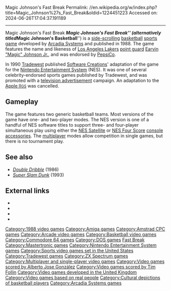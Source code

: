 Magic Johnson's Fast Break
Permalink: //en.wikipedia.org/w/index.php?title=Magic_Johnson%27s_Fast_Break&oldid=1224451223
Accessed on: 2024-06-26T17:04:37.191189



------
Magic Johnson's Fast Break
{{Infobox video game
|image= Magic Johnson's Basketball Coverart.png
|caption=US Amiga release
|developer=[[Arcadia Systems]]<br>Software Creations (NES)
|publisher=[[Arcadia Systems]]<br>DRO Soft (Amstrad, Spectrum, MSX)<br>[[Tradewest]] (NES)<br>[[Krome Studios Melbourne|Melbourne House]] (Amiga, C64)
|platforms=[[Arcade game|Arcade]], [[Amiga]], [[Amstrad CPC]], [[Commodore 64]], [[MS-DOS]], [[MSX]], [[Nintendo Entertainment System|NES]], [[ZX Spectrum]]
|artist=Joe Hitchens
|composer = '''NES version'''<br>[[Tim Follin]]
|released={{Video game release|NA|1988}}
|genre=[[Sports game|Sports]] ([[basketball]])
|modes=[[Single-player video game|Single-player]], [[Two-player video game|two-player]], [[Multiplayer video game|four-player]] (NES)
}}
'''''Magic Johnson's Fast Break''''' (alternatively titled '''''Magic Johnson's Basketball''''') is a [[Side-scrolling video game|side-scrolling]] [[basketball]] [[sports game]] developed by [[Arcadia Systems]] and published in 1988. The game features the name and likeness of [[Los Angeles Lakers]] [[point guard]] [[Magic Johnson|Earvin "Magic" Johnson Jr.]], and was endorsed by [[PepsiCo]].

In 1990 [[Tradewest]] published [[Software Creations (UK)|Software Creations]]' adaptation of the game for the [[Nintendo Entertainment System]] (NES). It was one of several celebrity-endorsed sports games published by Tradewest, and was promoted with a [[television advertisement]] campaign. An adaptation to the [[Apple IIGS|Apple II<small>GS</small>]] was cancelled.

==Gameplay==
The game features two generic basketball teams.  Most versions of the game have one- and two-player modes. The NES version is one of a handful of NES software titles to support three- and four-player simultaneous play using either the [[NES Satellite]] or [[NES Four Score]] [[Video game accessory|console accessories]]. The [[Multiplayer video game|multiplayer]] modes allow competition in single games, but there is no tournament play.

==See also==
*''[[Double Dribble (video game)|Double Dribble]]'' (1986)
*''[[Super Slam Dunk]]'' (1993)

==External links==
*{{KLOV game|id=8494}}
*{{Lemon Amiga game|id=710|name=Magic Johnson's Basketball}}
*{{lemon64 game|id=1575|name=Magic Johnson's Basketball}}
*{{WoS game|id=2982|name=Magic Johnson's Basketball}}

[[Category:1988 video games]]
[[Category:Amiga games]]
[[Category:Amstrad CPC games]]
[[Category:Arcade video games]]
[[Category:Basketball video games]]
[[Category:Commodore 64 games]]
[[Category:DOS games]]
[[Category:Magic Johnson|Fast Break]]
[[Category:Mastertronic games]]
[[Category:Nintendo Entertainment System games]]
[[Category:Sports video games set in the United States]]
[[Category:Tradewest games]]
[[Category:ZX Spectrum games]]
[[Category:Multiplayer and single-player video games]]
[[Category:Video games scored by Alberto Jose González]]
[[Category:Video games scored by Tim Follin]]
[[Category:Video games developed in the United Kingdom]]
[[Category:Video games based on real people]]
[[Category:Cultural depictions of basketball players]]
[[Category:Arcadia Systems games]]


{{Basketball-videogame-stub}}